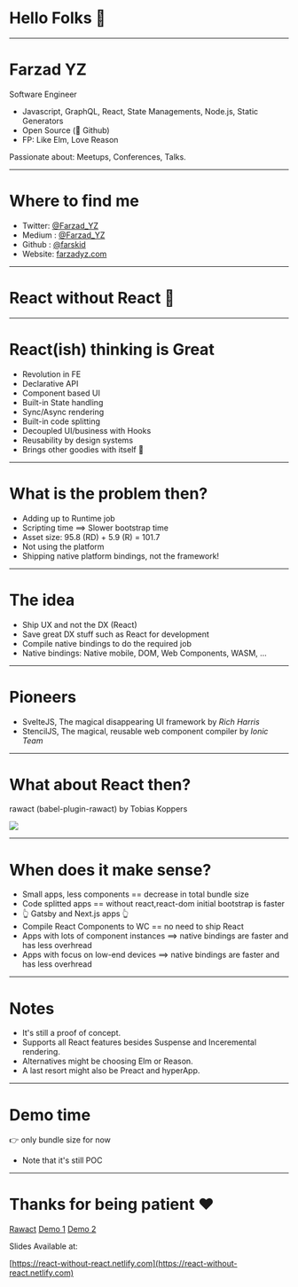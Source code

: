 
# Hello Folks 👋

---

# Farzad YZ

Software Engineer

- Javascript, GraphQL, React, State Managements, Node.js, Static Generators
- Open Source (🙏 Github)
- FP: Like Elm, Love Reason

Passionate about: Meetups, Conferences, Talks.

---

# Where to find me

- Twitter: [@Farzad_YZ](https://twitter.com/@farzad_yz)
- Medium : [@Farzad_YZ](https://medium.com/@farzad_yz)
- Github : [@farskid](https://github.com/farskid)
- Website: [farzadyz.com](https://farzadyz.com)

---

# React without React 🤨

---

# React(ish) thinking is Great

<ul>
  <Appear>
    <li>Revolution in FE</li>
    <li>Declarative API</li>
    <li>Component based UI</li>
    <li>Built-in State handling</li>
    <li>Sync/Async rendering</li>
    <li>Built-in code splitting</li>
    <li>Decoupled UI/business with Hooks</li>
    <li>Reusability by design systems</li>
    <li>Brings other goodies with itself 🍾</li>
  </Appear>
</ul>

---

# What is the problem then?

<ul>
  <Appear>
    <li>Adding up to Runtime job</li>
    <li>Scripting time ==> Slower bootstrap time</li>
    <li>Asset size: 95.8 (RD) + 5.9 (R) = 101.7</li>
    <li>Not using the platform</li>
    <li>Shipping native platform bindings, not the framework!</li>
  </Appear>
</ul>

---

# The idea

- Ship UX and not the DX (React)
- Save great DX stuff such as React for development
- Compile native bindings to do the required job
- Native bindings: Native mobile, DOM, Web Components, WASM, ...

---

# Pioneers

- SvelteJS, The magical disappearing UI framework by <em>Rich Harris</em>
- StencilJS, The magical, reusable web component compiler by <em>Ionic Team</em>

---

# What about React then?

rawact (babel-plugin-rawact) by Tobias Koppers

![](https://github.com/farskid/react-without-react/raw/master/assets/rawact.png)

---

# When does it make sense?

<ul>
  <Appear>
    <li>Small apps, less components == decrease in total bundle size</li>
    <li>
      Code splitted apps == without react,react-dom initial bootstrap is faster
    </li>
    <li>👆 Gatsby and Next.js apps 👆</li>
    <li>Compile React Components to WC == no need to ship React</li>
    <li>
      Apps with lots of component instances ==> native bindings are faster and
      has less overhread
    </li>
    <li>
      Apps with focus on low-end devices ==> native bindings are faster and has
      less overhread
    </li>
  </Appear>
</ul>

---

# Notes

- It's still a proof of concept.
- Supports all React features besides Suspense and Inceremental rendering.
- Alternatives might be choosing Elm or Reason.
- A last resort might also be Preact and hyperApp.

---

# Demo time

👉 only bundle size for now

- Note that it's still POC

---

# Thanks for being patient ❤️

[Rawact](https://github.com/sokra/rawact)
[Demo 1](https://github.com/sokra/todo-mvc-react-hooks-experiments)
[Demo 2](https://github.com/sokra/rawact/app)

Slides Available at:

[https://react-without-react.netlify.com](https://react-without-react.netlify.com)
